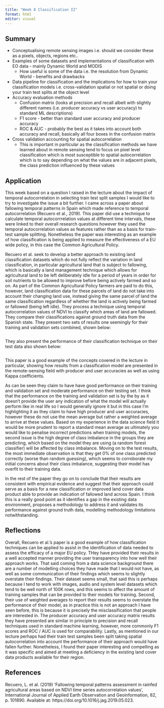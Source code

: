 ```yaml
---
title: "Week 8 Classification II"
format: html
editor: visual
---
```


## Summary 

- Conceptualising remote sensing images i.e. should we consider these as a pixels, objects, regions etc..
- Examples of some datasets and implementations of classification with EO data - mainly Dynamic World and MODIS
  - How useful is some of the data i.e. the resolution from Dynamic World - benefits and drawbacks
- Data pipeline for classification and the implications for how to train your classification models i.e. cross-validation spatial or not spatial or doing your train test splits at the object level
- Accuracy evaluation methods
  - Confusion matrix (looks at precision and recall albeit with slightly different names (i.e. producer accuracy vs user accuracy) to standard ML descriptions)
  - F1 score - better than standard user accuracy and producer accuracy 
  - ROC & AUC - probably the best as it takes into account both accuracy and recall, basically all four boxes in the confusion matrix
- Cross validation accounting for spatial autocorrelation 
  - This is important in particular as the classification methods we have learned about in remote sensing tend to focus on pixel level classification which is most susceptible to spatial autocorrelation which is to say depending on what the values are in adjacent pixels, the class prediction influenced by these values


## Application

This week based on a question I raised in the lecture about the impact of temporal autocorrelation in selecting train test split samples I would like to try to investigate the issue a bit further. I came across a paper about fallowing temporal patterns in Spain which made reference to temporal autocorrelation (Recuero et al., 2019). This paper did use a technique to calculate temporal autocorrrelation values at different time intervals, these were linked to their overall research questions however they used the temporal autocorrelation values as features rather than as a basis for train-test sample splitting. Nonetheless the paper was interesting as an example of how classification is being applied to measure the effectiveness of a EU wide policy, in this case the Common Agricultural Policy. 

Recuero et al. seek to develop a better approach to existing land classification datasets which do not fully reflect the variation in land classification, in particular agricultural land that is subject to fallowing, which is basically a land management technique which allows for agricultural land to be left deliberately idle for a period of years in order for soil nutrients to be allowed to improve before being actively farmed and so on. As part of the Common Agricultural Policy farmers are paid to do this, however, land classification data for these parcels of land do not take into account their changing land use, instead giving the same parcel of land the same classification regardless of whether the land is actively being farmed or fallowed (being left idle). They process a technique using temporal autocorrelation values of NDVI to classify which areas of land are fallowed. They compare their classifications against ground truth data from the Spanish state. They present two sets of results one seemingly for their training and validation sets combined, shown below:

```r

```

They also present the performance of their classification technique on their test data also shown below:

```r

```

This paper is a good example of the concepts covered in the lecture in particular, showing how results from a classification model are presented in the remote-sensing field with producer and user accuracies as well as using Kappa coefficients. 

As can be seen they claim to have have good performance on their training and validation set and moderate performance on their testing set. I think that the performance on the training and validation set is by the by as it doesn’t provide the user any indication of what the model will actually perform like in real life so I would generally ignore it but in this case I’m highlighting it as they claim to have high producer and user accuracies, however these do not use the mean average but rather a weighted average to arrive at these values. Based on my experience in the data science field it would be more prudent to report a standard  mean average as ultimately you would like to penalise incorrect predictions when training models, the second issue is the high degree of class imbalance in the groups they are predicting, which based on the model they are using (a random forest classifier) will be affected by class imbalance. Moving on to the test results, the most immediate observation is that they get 0% of one class predicted correctly (worse than random guessing), which seems to corroborate my initial concerns about their class imbalance, suggesting their model has overfit to their training data. 

In the rest of the paper they go on to conclude that their results are consistent with empirical evidence and suggest that their approach could serve as a basis for a new classification or improved land cover data product able to provide an indication of fallowed land across Spain. I think this is a really good point as it identifies a gap in the existing data environment, proposes a methodology to address it and validates its performance against ground truth data, modelling methodology limitations notwithstanding.


## Reflections

Overall, Recuero et al.’s paper is a good example of how classification techniques can be applied to assist in the identification of data needed to assess the efficacy of a major EU policy. THey have provided their results in a well accepted manner providing the user transparency into how well their approach works. That said coming from a data science background there are a number of modelling choices they have made that I would not have, as well as some communication of their findings which seems to slightly overstate their findings. Their dataset seems small, that said this is perhaps because I tend to work with images, audio and system level datasets which tend to be well north of 100K rows, and this seems to affect the amount of training samples that can be provided to their models for training. Second, their use of weighted averages to report their results seems to overstate the performance of their model, as in practice this is not an approach I have seen before, this is because it is precisely the misclassification that people are interested in. The producer accuracy and user accuracy matrix results they have presented are similar in principle to precision and recall techniques used in standard machine learning, however, more commonly F1 scores and ROC / AUC is used for comparability. Lastly, as mentioned in our lecture perhaps had their train test samples been split taking spatial autocorrelation into account the performance of their approach would have fallen further. Nonetheless, I found their paper interesting and compelling as it was specific and aimed at meeting a deficiency in the existing land cover data products available for their region.

## References

Recuero, L. et al. (2019) ‘Fallowing temporal patterns assessment in rainfed agricultural areas based on NDVI time series autocorrelation values’, International Journal of Applied Earth Observation and Geoinformation, 82, p. 101890. Available at: https://doi.org/10.1016/j.jag.2019.05.023.
